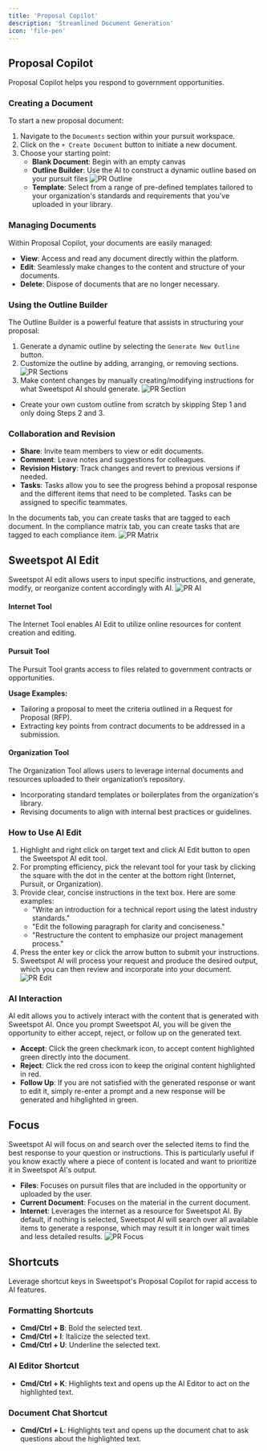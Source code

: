 ```yaml
---
title: 'Proposal Copilot'
description: 'Streamlined Document Generation'
icon: 'file-pen'
---
```


## Proposal Copilot

Proposal Copilot helps you respond to government opportunities.

### Creating a Document

To start a new proposal document:
1. Navigate to the `Documents` section within your pursuit workspace.
2. Click on the `+ Create Document` button to initiate a new document.
3. Choose your starting point:
   - **Blank Document**: Begin with an empty canvas 
   - **Outline Builder**: Use the AI to construct a dynamic outline based on your pursuit files ![PR Outline](/images/proposal-creation.png)
   - **Template**: Select from a range of pre-defined templates tailored to your organization's standards and requirements that you've uploaded in your library.

### Managing Documents

Within Proposal Copilot, your documents are easily managed:

- **View**: Access and read any document directly within the platform.
- **Edit**: Seamlessly make changes to the content and structure of your documents.
- **Delete**: Dispose of documents that are no longer necessary.

### Using the Outline Builder

The Outline Builder is a powerful feature that assists in structuring your proposal:
1. Generate a dynamic outline by selecting the `Generate New Outline` button.
2. Customize the outline by adding, arranging, or removing sections. ![PR Sections](/images/pr-sections.png)
3. Make content changes by manually creating/modifying instructions for what Sweetspot AI should generate. ![PR Section](/images/outline-mod.png)
- Create your own custom outline from scratch by skipping Step 1 and only doing Steps 2 and 3.



### Collaboration and Revision
- **Share**: Invite team members to view or edit documents.
- **Comment**: Leave notes and suggestions for colleagues.
- **Revision History**: Track changes and revert to previous versions if needed.
- **Tasks**: Tasks allow you to see the progress behind a proposal response and the different items that need to be completed. Tasks can be assigned to specific teammates. 

<Info> In the documents tab, you can create tasks that are tagged to each document.</Info> 
<Info> In the compliance matrix tab, you can create tasks that are tagged to each compliance item.</Info> 
![PR Matrix](/images/compliance-task.png)


## Sweetspot AI Edit
Sweetspot AI edit allows users to input specific instructions, and generate, modify, or reorganize content accordingly with AI. 
![PR AI](/images/inline-editing.jpg)

#### Internet Tool
The Internet Tool enables AI Edit to utilize online resources for content creation and editing. 

#### Pursuit Tool
The Pursuit Tool grants access to files related to government contracts or opportunities.

**Usage Examples:**
- Tailoring a proposal to meet the criteria outlined in a Request for Proposal (RFP).
- Extracting key points from contract documents to be addressed in a submission.

#### Organization Tool
The Organization Tool allows users to leverage internal documents and resources uploaded to their organization’s repository. 
- Incorporating standard templates or boilerplates from the organization's library.
- Revising documents to align with internal best practices or guidelines.

### How to Use AI Edit
1. Highlight and right click on target text and click AI Edit button to open the Sweetspot AI edit tool. 
2. For prompting efficiency, pick the relevant tool for your task by clicking the square with the dot in the center at the bottom right (Internet, Pursuit, or Organization).
3. Provide clear, concise instructions in the text box. Here are some examples:
   - "Write an introduction for a technical report using the latest industry standards."
   - "Edit the following paragraph for clarity and conciseness."
   - "Restructure the content to emphasize our project management process."
4. Press the enter key or click the arrow button to submit your instructions.
5. Sweetspot AI will process your request and produce the desired output, which you can then review and incorporate into your document.
![PR Edit](/images/pr-edit.png)

### AI Interaction 
AI edit allows you to actively interact with the content that is generated with Sweetspot AI. Once you prompt Sweetspot AI, you will be given the opportunity to either accept, reject, or follow up on the generated text. 
- **Accept**: Click the green checkmark icon, to accept content highlighted green directly into the document. 
- **Reject**: Click the red cross icon to keep the original content highlighted in red. 
- **Follow Up**: If you are not satisfied with the generated response or want to edit it, simply re-enter a prompt and a new response will be generated and hihglighted in green. 

## Focus 
Sweetspot Al will focus on and search over the selected items to find the best response to your question or instructions. This is particularly useful if you know exactly where a piece of content is located and want to prioritize it in Sweetspot Al's output. 
- **Files**: Focuses on pursuit files that are included in the opportunity or uploaded by the user.
- **Current Document**: Focuses on the material in the current document.
- **Internet**: Leverages the internet as a resource for Sweetspot AI.
<Info> By default, if nothing is selected, Sweetspot Al will search over all available items to generate a response, which may result it in longer wait times and less detailed results. </Info>
![PR Focus](/images/pr-focus.png)
## Shortcuts

Leverage shortcut keys in Sweetspot's Proposal Copilot for rapid access to AI features.

### Formatting Shortcuts

- **Cmd/Ctrl + B**: Bold the selected text.
- **Cmd/Ctrl + I**: Italicize the selected text.
- **Cmd/Ctrl + U**: Underline the selected text.

### AI Editor Shortcut

- **Cmd/Ctrl + K**: Highlights text and opens up the AI Editor to act on the highlighted text.

### Document Chat Shortcut

- **Cmd/Ctrl + L**: Highlights text and opens up the document chat to ask questions about the highlighted text.

